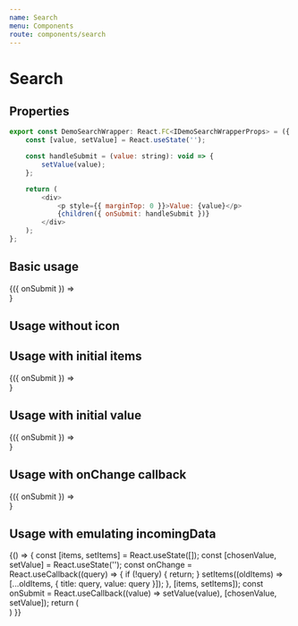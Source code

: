 ```yaml
---
name: Search
menu: Components
route: components/search
---
```



# Search

## Properties

<Props of={Search} />

```javascript
export const DemoSearchWrapper: React.FC<IDemoSearchWrapperProps> = ({ children }) => {
    const [value, setValue] = React.useState('');

    const handleSubmit = (value: string): void => {
        setValue(value);
    };

    return (
        <div>
            <p style={{ marginTop: 0 }}>Value: {value}</p>
            {children({ onSubmit: handleSubmit })}
        </div>
    );
};
```

## Basic usage

<Playground>
    <DemoSearchWrapper>
        {({ onSubmit }) =>
            <Search
                onSubmit={onSubmit}
                placeholder="Type here and press ENTER"
            />
        }
    </DemoSearchWrapper>
</Playground>

## Usage without icon

<Playground>
    <Search hideIcon />
</Playground>

## Usage with initial items

<Playground>
    <DemoSearchWrapper>
        {({ onSubmit }) =>
            <Search
                placeholder="Type here for search"
                onSubmit={onSubmit}
                items={[
                    {
                        title: 'title',
                        value: 'value',
                    },
                    {
                        title: 'title2',
                        value: 'value2',
                    },
                ]}
            />
        }
    </DemoSearchWrapper>
</Playground>

## Usage with initial value

<Playground>
    <DemoSearchWrapper>
        {({ onSubmit }) =>
            <Search
                placeholder="Type here for search"
                value="Previous request"
                onSubmit={onSubmit}
            />
        }
    </DemoSearchWrapper>
</Playground>

## Usage with onChange callback

<Playground>
    <DemoSearchWrapper>
        {({ onSubmit }) =>
            <Search
                placeholder="Type here for search"
                onChange={onSubmit}
            />
        }
    </DemoSearchWrapper>
</Playground>

## Usage with emulating incomingData

<Playground>
      {() => {
        const [items, setItems] = React.useState([]);
        const [chosenValue, setValue] = React.useState('');
        const onChange = React.useCallback((query) => {
                if (!query) {
                    return;
                }
                setItems((oldItems) => [...oldItems, { title: query, value: query }]);
            }, [items, setItems]);
        const onSubmit = React.useCallback((value) => setValue(value), [chosenValue, setValue]);
        return (
            <Search
                value={chosenValue}
                items={items}
                placeholder="Type and wait for results"
                onChange={onChange}
                onSubmit={onSubmit}
            />
        )
      }}
</Playground>
